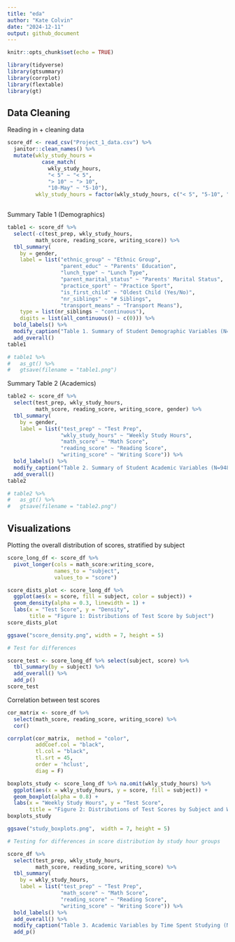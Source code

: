 ```yaml
---
title: "eda"
author: "Kate Colvin"
date: "2024-12-11"
output: github_document
---
```


```r

knitr::opts_chunk$set(echo = TRUE)

library(tidyverse)
library(gtsummary)
library(corrplot)
library(flextable)
library(gt)

```

## Data Cleaning 

Reading in + cleaning data

```r

score_df <- read_csv("Project_1_data.csv") %>% 
  janitor::clean_names() %>% 
  mutate(wkly_study_hours = 
           case_match(
             wkly_study_hours, 
             "< 5" ~ "< 5",
             "> 10" ~ "> 10", 
             "10-May" ~ "5-10"), 
         wkly_study_hours = factor(wkly_study_hours, c("< 5", "5-10", "> 10")))
  
```

Summary Table 1 (Demographics)

```r

table1 <- score_df %>% 
  select(-c(test_prep, wkly_study_hours, 
         math_score, reading_score, writing_score)) %>% 
  tbl_summary(
    by = gender,
    label = list("ethnic_group" ~ "Ethnic Group", 
                 "parent_educ" ~ "Parents' Education",
                 "lunch_type" ~ "Lunch Type", 
                 "parent_marital_status" ~ "Parents' Marital Status", 
                 "practice_sport" ~ "Practice Sport", 
                 "is_first_child" ~ "Oldest Child (Yes/No)", 
                 "nr_siblings" ~ "# Siblings", 
                 "transport_means" ~ "Transport Means"), 
    type = list(nr_siblings ~ "continuous"), 
    digits = list(all_continuous() ~ c(0))) %>% 
  bold_labels() %>% 
  modify_caption("Table 1. Summary of Student Demographic Variables (N=948)") %>% 
  add_overall() 
table1

# table1 %>%
#   as_gt() %>%
#   gtsave(filename = "table1.png")

```

Summary Table 2 (Academics)

```r

table2 <- score_df %>% 
  select(test_prep, wkly_study_hours, 
         math_score, reading_score, writing_score, gender) %>% 
  tbl_summary(
    by = gender,
    label = list("test_prep" ~ "Test Prep", 
                 "wkly_study_hours" ~ "Weekly Study Hours",
                 "math_score" ~ "Math Score", 
                 "reading_score" ~ "Reading Score", 
                 "writing_score" ~ "Writing Score")) %>% 
  bold_labels() %>% 
  modify_caption("Table 2. Summary of Student Academic Variables (N=948)") %>% 
  add_overall() 
table2

# table2 %>%
#   as_gt() %>%
#   gtsave(filename = "table2.png")

```


## Visualizations 

Plotting the overall distribution of scores, stratified by subject

```r

score_long_df <- score_df %>%  
  pivot_longer(cols = math_score:writing_score, 
               names_to = "subject", 
               values_to = "score")

score_dists_plot <- score_long_df %>% 
  ggplot(aes(x = score, fill = subject, color = subject)) +
  geom_density(alpha = 0.3, linewidth = 1) +
  labs(x = "Test Score", y = "Density", 
       title = "Figure 1: Distributions of Test Score by Subject")
score_dists_plot

ggsave("score_density.png", width = 7, height = 5)

# Test for differences 

score_test <- score_long_df %>% select(subject, score) %>% 
  tbl_summary(by = subject) %>% 
  add_overall() %>% 
  add_p()
score_test

```

Correlation between test scores 

```r

cor_matrix <- score_df %>% 
  select(math_score, reading_score, writing_score) %>% 
  cor()

corrplot(cor_matrix,  method = "color", 
         addCoef.col = "black", 
         tl.col = "black",      
         tl.srt = 45,
         order = 'hclust',
         diag = F)

```


```r

boxplots_study <- score_long_df %>% na.omit(wkly_study_hours) %>% 
  ggplot(aes(x = wkly_study_hours, y = score, fill = subject)) +
  geom_boxplot(alpha = 0.8) +
  labs(x = "Weekly Study Hours", y = "Test Score", 
       title = "Figure 2: Distributions of Test Scores by Subject and Weekly Study Hours")
boxplots_study

ggsave("study_boxplots.png",  width = 7, height = 5)

# Testing for differences in score distribution by study hour groups 

score_df %>% 
  select(test_prep, wkly_study_hours, 
         math_score, reading_score, writing_score) %>% 
  tbl_summary(
    by = wkly_study_hours,
    label = list("test_prep" ~ "Test Prep",
                 "math_score" ~ "Math Score", 
                 "reading_score" ~ "Reading Score", 
                 "writing_score" ~ "Writing Score")) %>% 
  bold_labels() %>% 
  add_overall() %>% 
  modify_caption("Table 3. Academic Variables by Time Spent Studying (N=911)") %>% 
  add_p()

```

